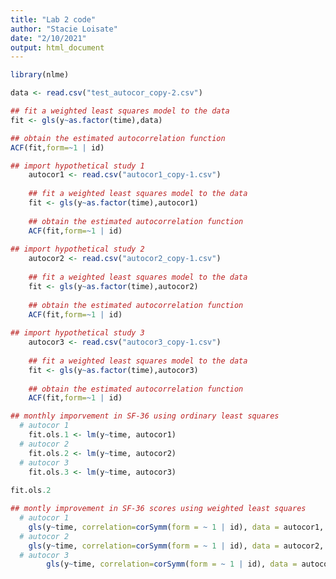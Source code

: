 ```yaml
---
title: "Lab 2 code"
author: "Stacie Loisate"
date: "2/10/2021"
output: html_document
---
```


```r
library(nlme)

data <- read.csv("test_autocor_copy-2.csv")

## fit a weighted least squares model to the data 
fit <- gls(y~as.factor(time),data)

## obtain the estimated autocorrelation function 
ACF(fit,form=~1 | id)
```


```r
## import hypothetical study 1 
    autocor1 <- read.csv("autocor1_copy-1.csv")
    
    ## fit a weighted least squares model to the data 
    fit <- gls(y~as.factor(time),autocor1)
    
    ## obtain the estimated autocorrelation function 
    ACF(fit,form=~1 | id)
    
## import hypothetical study 2 
    autocor2 <- read.csv("autocor2_copy-1.csv")
    
    ## fit a weighted least squares model to the data 
    fit <- gls(y~as.factor(time),autocor2)
    
    ## obtain the estimated autocorrelation function 
    ACF(fit,form=~1 | id)
    
## import hypothetical study 3 
    autocor3 <- read.csv("autocor3_copy-1.csv")
    
    ## fit a weighted least squares model to the data 
    fit <- gls(y~as.factor(time),autocor3)
    
    ## obtain the estimated autocorrelation function 
    ACF(fit,form=~1 | id)

```

```r
## monthly imporvement in SF-36 using ordinary least squares 
  # autocor 1 
    fit.ols.1 <- lm(y~time, autocor1)
  # autocor 2 
    fit.ols.2 <- lm(y~time, autocor2)
  # autocor 3
    fit.ols.3 <- lm(y~time, autocor3)
    
fit.ols.2

## montly improvement in SF-36 scores using weighted least squares 
  # autocor 1 
    gls(y~time, correlation=corSymm(form = ~ 1 | id), data = autocor1, method = "ML", weights = varIdent(form = ~1 |as.factor(time)))
  # autocor 2 
    gls(y~time, correlation=corSymm(form = ~ 1 | id), data = autocor2, method = "ML", weights = varIdent(form = ~1 |as.factor(time)))
  # autocor 3
        gls(y~time, correlation=corSymm(form = ~ 1 | id), data = autocor3, method = "ML", weights = varIdent(form = ~1 |as.factor(time)))

    

```

